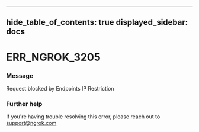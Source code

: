 

---
hide_table_of_contents: true
displayed_sidebar: docs
---


# ERR_NGROK_3205

### Message
Request blocked by Endpoints IP Restriction

<ErrorDetails />



### Further help
If you're having trouble resolving this error, please reach out to [support@ngrok.com](mailto:support@ngrok.com?subject=Help%20with%20ERR_NGROK_3205)

